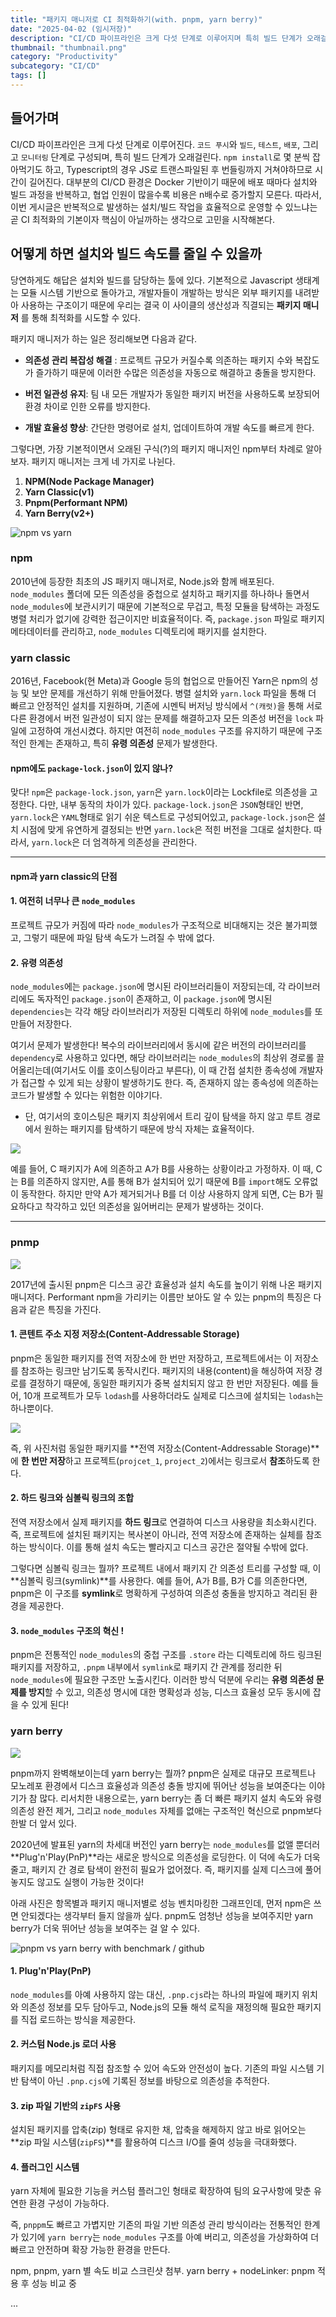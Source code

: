 ```yaml
---
title: "패키지 매니저로 CI 최적화하기(with. pnpm, yarn berry)"
date: "2025-04-02 (임시저장)"
description: "CI/CD 파이프라인은 크게 다섯 단계로 이루어지며 특히 빌드 단계가 오래걸린다. npm install로 몇 분씩 잡아먹기도 하고, Typescript의 경우 JS로 트랜스파일된 후 번들링까지 거쳐야하므로 시간이 길어진다. 대부분의 CI/CD 환경은 Docker 기반이기 때문에 배포 때마다 설치와 빌드 과정을 반복하고, 협업 인원이 많을수록 비용은 n배수로 증가할지 모른다. 따라서, 이번 게시글은 반복적으로 발생하는 설치/빌드 작업을 효율적으로 운영할 수 있느냐는 곧 CI 최적화의 기본이자 핵심이 아닐까하는 생각으로 고민을 시작해본다."
thumbnail: "thumbnail.png"
category: "Productivity"
subcategory: "CI/CD"
tags: []
---
```


## 들어가며

CI/CD 파이프라인은 크게 다섯 단계로 이루어진다. `코드 푸시`와 `빌드`, `테스트`, `배포`, 그리고 `모니터링` 단계로 구성되며, 특히 빌드 단계가 오래걸린다. `npm install`로 몇 분씩 잡아먹기도 하고, Typescript의 경우 JS로 트랜스파일된 후 번들링까지 거쳐야하므로 시간이 길어진다. 대부분의 CI/CD 환경은 Docker 기반이기 때문에 배포 때마다 설치와 빌드 과정을 반복하고, 협업 인원이 많을수록 비용은 n배수로 증가할지 모른다. 따라서, 이번 게시글은 반복적으로 발생하는 설치/빌드 작업을 효율적으로 운영할 수 있느냐는 곧 CI 최적화의 기본이자 핵심이 아닐까하는 생각으로 고민을 시작해본다.

## 어떻게 하면 설치와 빌드 속도를 줄일 수 있을까

당연하게도 해답은 설치와 빌드를 담당하는 툴에 있다. 기본적으로 Javascript 생태계는 모듈 시스템 기반으로 돌아가고, 개발자들이 개발하는 방식은 외부 패키지를 내려받아 사용하는 구조이기 때문에 우리는 결국 이 사이클의 생산성과 직결되는 **패키지 매니저** 를 통해 최적화를 시도할 수 있다.

패키지 매니저가 하는 일은 정리해보면 다음과 같다.

- **의존성 관리 복잡성 해결** : 프로젝트 규모가 커질수록 의존하는 패키지 수와 복잡도가 즐가하기 때문에 이러한 수많은 의존성을 자동으로 해결하고 충돌을 방지한다.

- **버전 일관성 유지**: 팀 내 모든 개발자가 동일한 패키지 버전을 사용하도록 보장되어 환경 차이로 인한 오류를 방지한다.

- **개발 효율성 향상**: 간단한 명령어로 설치, 업데이트하여 개발 속도를 빠르게 한다.

그렇다면, 가장 기본적이면서 오래된 구식(?)의 패키지 매니저인 npm부터 차례로 알아보자. 패키지 매니저는 크게 네 가지로 나뉜다.

1. **NPM(Node Package Manager)**
2. **Yarn Classic(v1)**
3. **Pnpm(Performant NPM)**
4. **Yarn Berry(v2+)**

![npm vs yarn](1.png)

### npm

2010년에 등장한 최초의 JS 패키지 매니저로, Node.js와 함께 배포된다. `node_modules` 폴더에 모든 의존성을 중첩으로 설치하고 패키지를 하나하나 돌면서 `node_modules`에 보관시키기 때문에 기본적으로 무겁고, 특정 모듈을 탐색하는 과정도 병렬 처리가 없기에 강력한 접근이지만 비효율적이다. 즉, `package.json` 파일로 패키지 메타데이터를 관리하고, `node_modules` 디렉토리에 패키지를 설치한다.

### yarn classic

2016년, Facebook(현 Meta)과 Google 등의 협업으로 만들어진 Yarn은 npm의 성능 및 보안 문제를 개선하기 위해 만들어졌다. 병렬 설치와 `yarn.lock` 파일을 통해 더 빠르고 안정적인 설치를 지원하며, 기존에 시멘틱 버저닝 방식에서 `^(캐럿)`을 통해 서로 다른 환경에서 버전 일관성이 되지 않는 문제를 해결하고자 모든 의존성 버전을 `lock` 파일에 고정하여 개선시켰다. 하지만 여전히 `node_modules` 구조를 유지하기 때문에 구조적인 한계는 존재하고, 특히 **유령 의존성** 문제가 발생한다.

#### npm에도 `package-lock.json`이 있지 않나?

맞다! `npm`은 `package-lock.json`, `yarn`은 `yarn.lock`이라는 Lockfile로 의존성을 고정한다. 다만, 내부 동작의 차이가 있다. `package-lock.json`은 `JSON`형태인 반면, `yarn.lock`은 `YAML`형태로 읽기 쉬운 텍스트로 구성되어있고, `package-lock.json`은 설치 시점에 맞게 유연하게 결정되는 반면 `yarn.lock`은 적힌 버전을 그대로 설치한다. 따라서, `yarn.lock`은 더 엄격하게 의존성을 관리한다.

---

#### npm과 yarn classic의 단점

#### 1. 여전히 너무나 큰 `node_modules`

프로젝트 규모가 커짐에 따라 `node_modules`가 구조적으로 비대해지는 것은 불가피했고, 그렇기 때문에 파일 탐색 속도가 느려질 수 밖에 없다.

#### 2. 유령 의존성

`node_modules`에는 `package.json`에 명시된 라이브러리들이 저장되는데, 각 라이브러리에도 독자적인 `package.json`이 존재하고, 이 `package.json`에 명시된 `dependencies`는 각각 해당 라이브러리가 저장된 디렉토리 하위에 `node_modules`를 또 만들어 저장한다.

여기서 문제가 발생한다! 복수의 라이브러리에서 동시에 같은 버전의 라이브러리를 `dependency`로 사용하고 있다면, 해당 라이브러리는 `node_modules`의 최상위 경로롤 끌어올리는데(여기서도 이를 호이스팅이라고 부른다), 이 때 간접 설치한 종속성에 개발자가 접근할 수 있게 되는 상황이 발생하기도 한다. 즉, 존재하지 않는 종속성에 의존하는 코드가 발생할 수 있다는 위험한 이야기다.

- 단, 여기서의 호이스팅은 패키지 최상위에서 트리 깊이 탐색을 하지 않고 루트 경로에서 원하는 패키지를 탐색하기 때문에 방식 자체는 효율적이다.

![](2.jpg)

예를 들어, C 패키지가 A에 의존하고 A가 B를 사용하는 상황이라고 가정하자. 이 때, C는 B를 의존하지 않지만, A를 통해 B가 설치되어 있기 때문에 B를 `import`해도 오류없이 동작한다. 하지만 만약 A가 제거되거나 B를 더 이상 사용하지 않게 되면, C는 B가 필요하다고 착각하고 있던 의존성을 잃어버리는 문제가 발생하는 것이다.

---

### pnmp

![](3.jpg)

2017년에 출시된 pnpm은 디스크 공간 효율성과 설치 속도를 높이기 위해 나온 패키지 매니저다. Performant npm을 가리키는 이름만 보아도 알 수 있는 pnpm의 특징은 다음과 같은 특징을 가진다.

#### 1. 콘텐트 주소 지정 저장소(Content-Addressable Storage)

pnpm은 동일한 패키지를 전역 저장소에 한 번만 저장하고, 프로젝트에서는 이 저장소를 참조하는 링크만 남기도록 동작시킨다. 패키지의 내용(content)을 해싱하여 저장 경로를 결정하기 때문에, 동일한 패키지가 중복 설치되지 않고 한 번만 저장된다. 예를 들어, 10개 프로젝트가 모두 `lodash`를 사용하더라도 실제로 디스크에 설치되는 `lodash`는 하나뿐이다.

![](4.jpg)

즉, 위 사진처럼 동일한 패키지를 **전역 저장소(Content-Addressable Storage)**에 **한 번만 저장**하고 프로젝트(`projcet_1`, `project_2`)에서는 링크로서 **참조**하도록 한다.

#### 2. 하드 링크와 심볼릭 링크의 조합

전역 저장소에서 실제 패키지를 **하드 링크**로 연결하여 디스크 사용량을 최소화시킨다. 즉, 프로젝트에 설치된 패키지는 복사본이 아니라, 전역 저장소에 존재하는 실체를 참조하는 방식이다. 이를 통해 설치 속도는 빨라지고 디스크 공간은 절약될 수밖에 없다.

그렇다면 심볼릭 링크는 뭘까? 프로젝트 내에서 패키지 간 의존성 트리를 구성할 때, 이 **심볼릭 링크(symlink)**를 사용한다. 예를 들어, A가 B를, B가 C를 의존한다면, pnpm은 이 구조를 **symlink**로 명확하게 구성하여 의존성 충돌을 방지하고 격리된 환경을 제공한다.

#### 3. `node_modules` 구조의 혁신 !

pnpm은 전통적인 `node_modules`의 중첩 구조를 `.store` 라는 디렉토리에 하드 링크된 패키지를 저장하고, `.pnpm` 내부에서 `symlink`로 패키지 간 관계를 정리한 뒤 `node_modules`에 필요한 구조만 노출시킨다. 이러한 방식 덕분에 우리는 **유령 의존성 문제를 방지**할 수 있고, 의존성 명시에 대한 명확성과 성능, 디스크 효율성 모두 동시에 잡을 수 있게 된다!

### yarn berry

![](5.jpg)

pnpm까지 완벽해보이는데 yarn berry는 뭘까? pnpm은 실제로 대규모 프로젝트나 모노레포 환경에서 디스크 효율성과 의존성 충돌 방지에 뛰어난 성능을 보여준다는 이야기가 참 많다. 리서치한 내용으로는, yarn berry는 좀 더 빠른 패키지 설치 속도와 유령 의존성 완전 제거, 그리고 `node_modules` 자체를 없애는 구조적인 혁신으로 pnpm보다 한발 더 앞서 있다.

2020년에 발표된 yarn의 차세대 버전인 yarn berry는 `node_modules`를 없앨 뿐더러 **Plug'n'Play(PnP)**라는 새로운 방식으로 의존성을 로딩한다. 이 덕에 속도가 더욱 줄고, 패키지 간 경로 탐색이 완전히 필요가 없어졌다. 즉, 패키지를 실제 디스크에 풀어놓지도 않고도 실행이 가능한 것이다!

아래 사진은 항목별과 패키지 매니저별로 성능 벤치마킹한 그래프인데, 먼저 npm은 쓰면 안되겠다는 생각부터 들지 않을까 싶다. pnpm도 엄청난 성능을 보여주지만 yarn berry가 더욱 뛰어난 성능을 보여주는 걸 알 수 있다.

![pnpm vs yarn berry with benchmark / github](6.png)

#### 1. Plug'n'Play(PnP)

`node_modules`를 아예 사용하지 않는 대신, `.pnp.cjs`라는 하나의 파일에 패키지 위치와 의존성 정보를 모두 담아두고, Node.js의 모듈 해석 로직을 재정의해 필요한 패키지를 직접 로드하는 방식을 제공한다.

#### 2. 커스텀 Node.js 로더 사용

패키지를 메모리처럼 직접 참조할 수 있어 속도와 안전성이 높다. 기존의 파일 시스템 기반 탐색이 아닌 `.pnp.cjs`에 기록된 정보를 바탕으로 의존성을 추적한다.

#### 3. zip 파일 기반의 `zipFS` 사용

설치된 패키지를 압축(zip) 형태로 유지한 채, 압축을 해제하지 않고 바로 읽어오는 **zip 파일 시스템(`zipFS`)**를 활용하여 디스크 I/O를 줄여 성능을 극대화했다.

#### 4. 플러그인 시스템

yarn 자체에 필요한 기능을 커스텀 플러그인 형태로 확장하여 팀의 요구사항에 맞춘 유연한 환경 구성이 가능하다.

즉, `pnppm`도 빠르고 가볍지만 기존의 파일 기반 의존성 관리 방식이라는 전통적인 한계가 있기에 `yarn berry`는 `node_modules` 구조를 아예 버리고, 의존성을 가상화하여 더 빠르고 안전하며 확장 가능한 환경을 만든다.

npm, pnpm, yarn 별 속도 비교 스크린샷 첨부. yarn berry + nodeLinker: pnpm 적용 후 성능 비교 중

...
